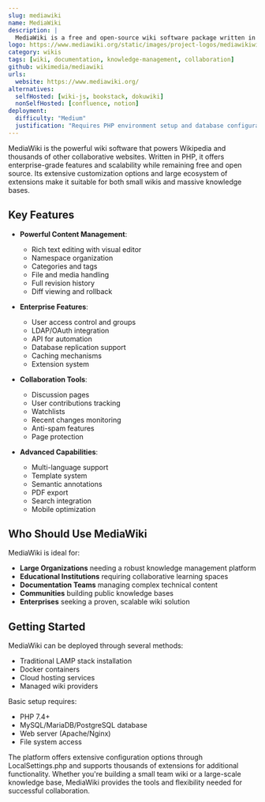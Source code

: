 ```yaml
---
slug: mediawiki
name: MediaWiki
description: |
  MediaWiki is a free and open-source wiki software package written in PHP. It serves as the platform for Wikipedia and other Wikimedia projects, used by hundreds of millions of people each month.
logo: https://www.mediawiki.org/static/images/project-logos/mediawikiwiki.png
category: wikis
tags: [wiki, documentation, knowledge-management, collaboration]
github: wikimedia/mediawiki
urls:
  website: https://www.mediawiki.org/
alternatives:
  selfHosted: [wiki-js, bookstack, dokuwiki]
  nonSelfHosted: [confluence, notion]
deployment:
  difficulty: "Medium"
  justification: "Requires PHP environment setup and database configuration. Installation process is well-documented but involves multiple steps."
---
```


MediaWiki is the powerful wiki software that powers Wikipedia and thousands of other
collaborative websites. Written in PHP, it offers enterprise-grade features and
scalability while remaining free and open source. Its extensive customization
options and large ecosystem of extensions make it suitable for both small wikis
and massive knowledge bases.

## Key Features

- **Powerful Content Management**:

  - Rich text editing with visual editor
  - Namespace organization
  - Categories and tags
  - File and media handling
  - Full revision history
  - Diff viewing and rollback

- **Enterprise Features**:

  - User access control and groups
  - LDAP/OAuth integration
  - API for automation
  - Database replication support
  - Caching mechanisms
  - Extension system

- **Collaboration Tools**:

  - Discussion pages
  - User contributions tracking
  - Watchlists
  - Recent changes monitoring
  - Anti-spam features
  - Page protection

- **Advanced Capabilities**:
  - Multi-language support
  - Template system
  - Semantic annotations
  - PDF export
  - Search integration
  - Mobile optimization

## Who Should Use MediaWiki

MediaWiki is ideal for:

- **Large Organizations** needing a robust knowledge management platform
- **Educational Institutions** requiring collaborative learning spaces
- **Documentation Teams** managing complex technical content
- **Communities** building public knowledge bases
- **Enterprises** seeking a proven, scalable wiki solution

## Getting Started

MediaWiki can be deployed through several methods:

- Traditional LAMP stack installation
- Docker containers
- Cloud hosting services
- Managed wiki providers

Basic setup requires:

- PHP 7.4+
- MySQL/MariaDB/PostgreSQL database
- Web server (Apache/Nginx)
- File system access

The platform offers extensive configuration options through LocalSettings.php
and supports thousands of extensions for additional functionality. Whether
you're building a small team wiki or a large-scale knowledge base, MediaWiki
provides the tools and flexibility needed for successful collaboration.
